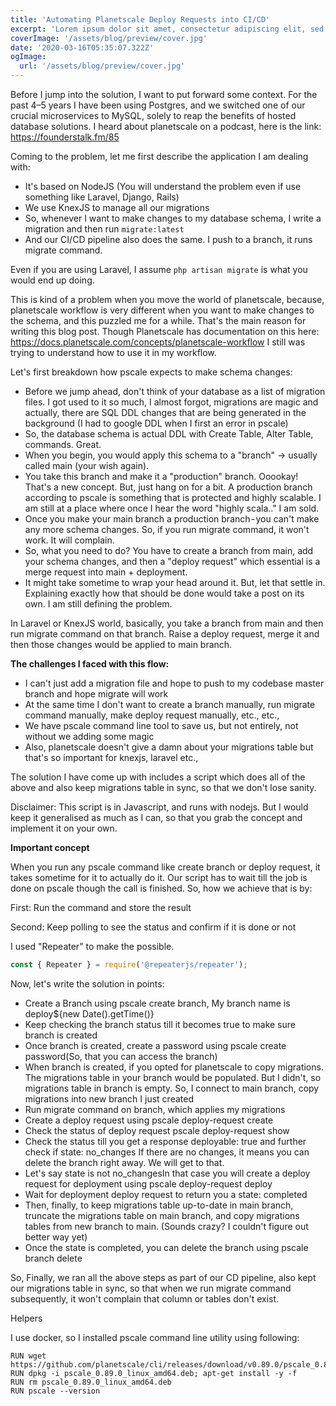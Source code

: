 ```yaml
---
title: 'Automating Planetscale Deploy Requests into CI/CD'
excerpt: 'Lorem ipsum dolor sit amet, consectetur adipiscing elit, sed do eiusmod tempor incididunt ut labore et dolore magna aliqua. Praesent elementum facilisis leo vel fringilla est ullamcorper eget. At imperdiet dui accumsan sit amet nulla facilities morbi tempus.'
coverImage: '/assets/blog/preview/cover.jpg'
date: '2020-03-16T05:35:07.322Z'
ogImage:
  url: '/assets/blog/preview/cover.jpg'
---
```


Before I jump into the solution, I want to put forward some context. For the past 4–5 years I have been using Postgres, and we switched one of our crucial microservices to MySQL, solely to reap the benefits of hosted database solutions. I heard about planetscale on a podcast, here is the link: https://founderstalk.fm/85

Coming to the problem, let me first describe the application I am dealing with:

- It's based on NodeJS (You will understand the problem even if use something like Laravel, Django, Rails)
- We use KnexJS to manage all our migrations
- So, whenever I want to make changes to my database schema, I write a migration and then run `migrate:latest`
- And our CI/CD pipeline also does the same. I push to a branch, it runs migrate command.

Even if you are using Laravel, I assume `php artisan migrate` is what you would end up doing.

This is kind of a problem when you move the world of planetscale, because, planetscale workflow is very different when you want to make changes to the schema, and this puzzled me for a while. That's the main reason for writing this blog post. Though Planetscale has documentation on this here: https://docs.planetscale.com/concepts/planetscale-workflow I still was trying to understand how to use it in my workflow.

Let's first breakdown how pscale expects to make schema changes:

- Before we jump ahead, don't think of your database as a list of migration files. I got used to it so much, I almost forgot, migrations are magic and actually, there are SQL DDL changes that are being generated in the background (I had to google DDL when I first an error in pscale)
- So, the database schema is actual DDL with Create Table, Alter Table, commands. Great.
- When you begin, you would apply this schema to a "branch" -> usually called main (your wish again).
- You take this branch and make it a "production" branch. Ooookay! That's a new concept. But, just hang on for a bit. A production branch according to pscale is something that is protected and highly scalable. I am still at a place where once I hear the word "highly scala.." I am sold.
- Once you make your main branch a production branch - you can't make any more schema changes. So, if you run migrate command, it won't work. It will complain.
- So, what you need to do? You have to create a branch from main, add your schema changes, and then a "deploy request" which essential is a merge request into main + deployment.
- It might take sometime to wrap your head around it. But, let that settle in. Explaining exactly how that should be done would take a post on its own. I am still defining the problem.

In Laravel or KnexJS world, basically, you take a branch from main and then run migrate command on that branch. Raise a deploy request, merge it and then those changes would be applied to main branch.

**The challenges I faced with this flow:**

- I can't just add a migration file and hope to push to my codebase master branch and hope migrate will work
- At the same time I don't want to create a branch manually, run migrate command manually, make deploy request manually, etc., etc.,
- We have pscale command line tool to save us, but not entirely, not without we adding some magic
- Also, planetscale doesn't give a damn about your migrations table but that's so important for knexjs, laravel etc.,

The solution I have come up with includes a script which does all of the above and also keep migrations table in sync, so that we don't lose sanity.

Disclaimer: This script is in Javascript, and runs with nodejs. But I would keep it generalised as much as I can, so that you grab the concept and implement it on your own.

**Important concept**

When you run any pscale command like create branch or deploy request, it takes sometime for it to actually do it. Our script has to wait till the job is done on pscale though the call is finished. So, how we achieve that is by:

First: Run the command and store the result

Second: Keep polling to see the status and confirm if it is done or not

I used "Repeater" to make the possible.

```js
const { Repeater } = require('@repeaterjs/repeater');
```

Now, let's write the solution in points:

- Create a Branch using pscale create branch, My branch name is deploy${new Date().getTime()}
- Keep checking the branch status till it becomes true to make sure branch is created
- Once branch is created, create a password using pscale create password(So, that you can access the branch)
- When branch is created, if you opted for planetscale to copy migrations. The migrations table in your branch would be populated. But I didn't, so migrations table in branch is empty. So, I connect to main branch, copy migrations into new branch I just created
- Run migrate command on branch, which applies my migrations
- Create a deploy request using pscale deploy-request create
- Check the status of deploy request pscale deploy-request show
- Check the status till you get a response deployable: true and further check if state: no_changes If there are no changes, it means you can delete the branch right away. We will get to that.
- Let's say state is not no_changesIn that case you will create a deploy request for deployment using pscale deploy-request deploy
- Wait for deployment deploy request to return you a state: completed
- Then, finally, to keep migrations table up-to-date in main branch, truncate the migrations table on main branch, and copy migrations tables from new branch to main. (Sounds crazy? I couldn't figure out better way yet)
- Once the state is completed, you can delete the branch using pscale branch delete

So, Finally, we ran all the above steps as part of our CD pipeline, also kept our migrations table in sync, so that when we run migrate command subsequently, it won't complain that column or tables don't exist.

Helpers

I use docker, so I installed pscale command line utility using following:

```command-line
RUN wget https://github.com/planetscale/cli/releases/download/v0.89.0/pscale_0.89.0_linux_amd64.deb
RUN dpkg -i pscale_0.89.0_linux_amd64.deb; apt-get install -y -f
RUN rm pscale_0.89.0_linux_amd64.deb
RUN pscale --version
```

